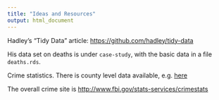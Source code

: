 ```yaml
---
title: "Ideas and Resources"
output: html_document
---
```


Hadley's "Tidy Data" article: <https://github.com/hadley/tidy-data>

His data set on deaths is under `case-study`, with the basic data in a file `deaths.rds`.

Crime statistics.  There is county level data available, e.g. [here](http://www.fbi.gov/about-us/cjis/ucr/crime-in-the-u.s/2013/crime-in-the-u.s.-2013/tables/table-10/table_10_offenses_known_to_law_enforcement_by_state_by_metropolitan_and_nonmetropolitan_counties_2013.xls/view)

The overall crime site is <http://www.fbi.gov/stats-services/crimestats>